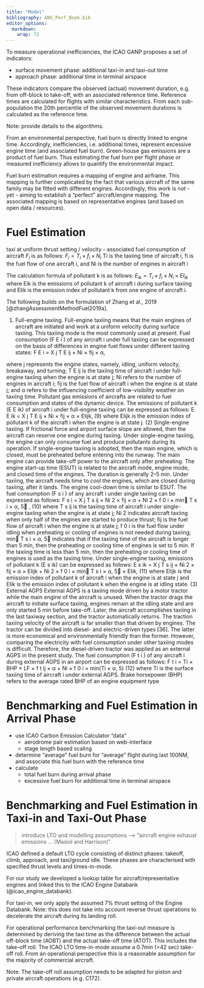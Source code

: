 ```yaml
---
title: "Model"
bibliography: ANS_Perf_Book.bib
editor_options: 
  markdown: 
    wrap: 72
---
```


To measure operational inefficiencies, the ICAO GANP proposes a set of
indicators:

-   surface movement phase: additional taxi-in and taxi-out time
-   approach phase: additional time in terminal airspace

These indicators compare the observed (actual) movement duration, e.g.
from off-block to take-off, with an associated reference time. Reference
times are calculated for flights with similar characteristics. From each
sub-population the 20th percentile of the observed movement durations is
calculated as the reference time.

Note: provide details to the algorithms.

From an environmental perspective, fuel burn is directly linked to
engine time. Accordingly, inefficiencies, i.e. additional times,
represent excessive engine time (and associated fuel burn). Green-house
gas emissions are a product of fuel burn. Thus estimating the fuel burn
per flight phase or measured inefficiency allows to quantify the
environmental impact.

Fuel burn estimation requires a mapping of engine and airframe. This
mapping is further complicated by the fact that various aircraft of the
same family may be fitted with different engines. Accordingly, this work
is not - yet - aiming to establish a "perfect" aircraft/engine mapping.
The associated mapping is based on representative engines (and based on
open data / resources).

# Fuel Estimation

taxi at uniform thrust setting / velocity - associated fuel consumption
of aircraft $F_i$ is as follows: $F_i = T_i × f_i × N_i$ Ti is the
taxiing time of aircraft i, fi is the fuel flow of one aircraft i, and
Ni is the number of engines in aircraft i

The calculation formula of pollutant k is as follows:
$E_{ik} = T_i × f_i × N_i × EI_{ik}$ where Eik is the emissions of
pollutant k of aircraft i during surface taxiing and EIik is the
emission index of pollutant k from one engine of aircraft i.

The following builds on the formulation of Zhang et al., 2019
[@zhangAssessmentMethodFuel2019a].

(1) Full-engine taxiing. Full-engine taxiing means that the main engines
    of aircraft are initiated and work at a uniform velocity during
    surface taxiing. This taxiing mode is the most commonly used at
    present. Fuel consumption (F E i ) of any aircraft i under full
    taxiing can be expressed on the basis of differences in engine fuel
    flows under different taxiing states: F E i = X j T E ij × Ni × fij
    × α,

where j represents the engine states, namely, idling, uniform velocity,
breakaway, and turning; T E ij is the taxiing time of aircraft i under
full-engine taxiing when the engine is at state j; Ni refers to the
number of engines in aircraft i; fij is the fuel flow of aircraft i when
the engine is at state j; and α refers to the influencing coefficient of
low-visibility weather on taxiing time. Pollutant gas emissions of
aircrafts are related to fuel consumption and states of the dynamic
device. The emissions of pollutant k (E E ik) of aircraft i under
full-engine taxiing can be expressed as follows: E E ik = X j T E ij ×
Ni × fij × α × EIijk, (9) where EIijk is the emission index of pollutant
k of the aircraft i when the engine is at state j. (2) Single-engine
taxiing. If frictional force and airport surface slope are allowed, then
the aircraft can reserve one engine during taxiing. Under single-engine
taxiing, the engine can only consume fuel and produce pollutants during
its operation. If single-engine taxiing is adopted, then the main
engine, which is closed, must be preheated before entering into the
runway. The main engine can provide take-off power to the aircraft only
after preheating. The engine start-up time (ESUT) is related to the
aircraft mode, engine mode, and closed time of the engines. The duration
is generally 2--5 min. Under taxiing, the aircraft needs time to cool
the engines, which are closed during taxiing, after it lands. The engine
cool-down time is similar to ESUT. The fuel consumption (F s i ) of any
aircraft i under single taxiing can be expressed as follows: F s i = X j
T s ij × Ni 2 × fij × α + Ni 2 × f 0 i × min T s i × α, 5 , (10) where
T s ij is the taxiing time of aircraft i under single-engine taxiing
when the engine is at state j; Ni 2 indicates aircraft taxiing when only
half of the engines are started to produce thrust; fij is the fuel flow
of aircraft i when the engine is at state j; f 0 i is the fuel flow
under idling when preheating or cooling of engines is not needed during
taxiing; min T s i × α, 5 indicates that if the taxiing time of the
aircraft is longer than 5 min, then the preheating or cooling time of
engines is set to 5 min. If the taxiing time is less than 5 min, then
the preheating or cooling time of engines is used as the taxiing time.
Under single-engine taxiing, emissions of pollutant k (E s ik) can be
expressed as follows: E s ik = X j T s ij × Ni 2 × fij × α × EIijk + Ni
2 × f 0 i × min T s i × α, 5 × EIik, (11) where EIijk is the emission
index of pollutant k of aircraft i when the engine is at state j and
EIik is the emission index of pollutant k when the engine is at idling
state. (3) External AGPS External AGPS is a taxiing mode driven by a
motor tractor while the main engine of the aircraft is unused. When the
tractor drags the aircraft to initiate surface taxiing, engines remain
at the idling state and are only started 5 min before take-off. Later,
the aircraft accomplishes taxiing in the last taxiway section, and the
tractor automatically returns. The traction taxiing velocity of the
aircraft is far smaller than that driven by engines. The tractor can be
divided into diesel- and electric-driven types [36]. The latter is more
economical and environmentally friendly than the former. However,
comparing the electricity with fuel consumption under other taxiing
modes is difficult. Therefore, the diesel-driven tractor was applied as
an external AGPS in the present study. The fuel consumption (F t i ) of
any aircraft i during external AGPS in an airport can be expressed as
follows: F t i = Ti × BHP × LF × f t ij × α + Ni × f 0 i × min(Ti × α,
5) (12) where Ti is the surface taxiing time of aircraft i under
external AGPS. Brake horsepower (BHP) refers to the average rated BHP of
an engine equipment type

# Benchmarking and Fuel Estimation in Arrival Phase

-   use ICAO Carbon Emission Calculator "data"
    -   aerodrome pair estimation based on web-interface
    -   stage length based scaling
-   determine "average" fuel burn for "average" flight during last
    100NM, and associate this fuel burn with the reference time
-   calculate
    -   total fuel burn during arrival phase
    -   excessive fuel burn for additional time in terminal airspace

# Benchmarking and Fuel Estimation in Taxi-in and Taxi-Out Phase

> introduce LTO and modelling assumptions --\> "aircraft engine exhaust
> emissions ... (Masiol and Harrison)".

ICAO defined a default LTO cycle consisting of distinct phases: takeoff,
climb, approach, and taxi/ground idle. These phases are characterised
with specified thrust levels and times-in-mode.

For our study we developed a lookup table for aircraft/representative
engines and linked this to the ICAO Engine Databank
(@icao_engine_databank).

For taxi-in, we only apply the assumed 7% thrust setting of the Engine
Databank. Note: this does not take into account reverse thrust
operations to decelerate the aircraft during its landing roll.

For operational performance benchmarking the taxi-out measure is
determined by deriving the taxi time as the difference between the
actual off-block time (AOBT) and the actual take-off time (ATOT). This
includes the take-off roll. The ICAO LTO time-in-mode assume a 0.7min
(=42 sec) take-off roll. From an operational perspective this is a
reasonable assumption for the majority of commercial aircraft.

Note: The take-off roll assumption needs to be adapted for piston and
private aircraft operations (e.g. C172).
